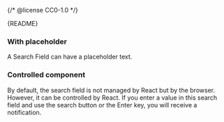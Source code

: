 {/* @license CC0-1.0 */}


<Meta of={SearchFieldStories} />

<Markdown>{README}</Markdown>

<Primary />

<Controls />

### With placeholder

A Search Field can have a placeholder text.

<Canvas of={SearchFieldStories.WithPlaceholder} />

### Controlled component

By default, the search field is not managed by React but by the browser.
However, it can be controlled by React.
If you enter a value in this search field and use the search button or the Enter key, you will receive a notification.

<Canvas of={SearchFieldStories.Controlled} />
